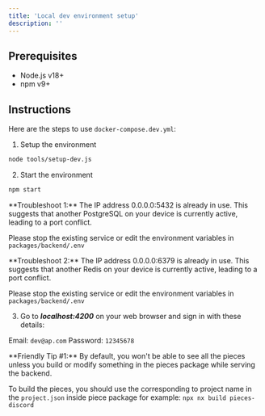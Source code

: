 ```yaml
---
title: 'Local dev environment setup'
description: ''
---
```


## Prerequisites
- Node.js v18+
- npm v9+

## Instructions

Here are the steps to use `docker-compose.dev.yml`:

1. Setup the environment
```bash
node tools/setup-dev.js
```

2. Start the environment

```bash
npm start
```

<Warning>
**Troubleshoot 1:**
The IP address 0.0.0.0:5432 is already in use. This suggests that another PostgreSQL on your device is currently active, leading to a port conflict.

Please stop the existing service or edit the environment variables in `packages/backend/.env`
</Warning>

<Warning>
**Troubleshoot 2:**
The IP address 0.0.0.0:6379 is already in use. This suggests that another Redis on your device is currently active, leading to a port conflict.

Please stop the existing service or edit the environment variables in `packages/backend/.env`
</Warning>

3. Go to ***localhost:4200*** on your web browser and sign in with these details:

Email: `dev@ap.com`
Password: `12345678`

<Tip>
**Friendly Tip #1:**
By default, you won't be able to see all the pieces unless you build or modify something in the pieces package while serving the backend.

To build the pieces, you should use the corresponding to project name in the `project.json` inside piece package for example:
`npx nx build pieces-discord`
</Tip>
